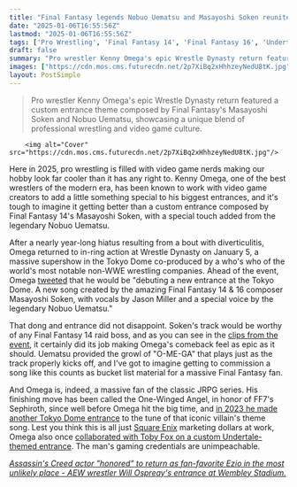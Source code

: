 ```yaml
---
title: "Final Fantasy legends Nobuo Uematsu and Masayoshi Soken reunite to turn one of the greatest wrestlers ever into the ultimate final boss"
date: "2025-01-06T16:55:56Z"
lastmod: "2025-01-06T16:55:56Z"
tags: ['Pro Wrestling', 'Final Fantasy 14', 'Final Fantasy 16', 'Undertale', 'Kenny Omega', 'Video Game Music', 'Masayoshi Soken', 'Nobuo Uematsu', 'Tokyo Dome', 'Wrestle Dynasty']
draft: false
summary: "Pro wrestler Kenny Omega's epic Wrestle Dynasty return featured a custom entrance theme composed by Final Fantasy's Masayoshi Soken and Nobuo Uematsu, showcasing a unique blend of professional wrestling and video game culture."
images: ["https://cdn.mos.cms.futurecdn.net/2p7XiBq2xHhhzeyNedU8tK.jpg"]
layout: PostSimple
---
```

> Pro wrestler Kenny Omega's epic Wrestle Dynasty return featured a custom entrance theme composed by Final Fantasy's Masayoshi Soken and Nobuo Uematsu, showcasing a unique blend of professional wrestling and video game culture.


        <img alt="Cover" src="https://cdn.mos.cms.futurecdn.net/2p7XiBq2xHhhzeyNedU8tK.jpg"/>
        
Here in 2025, pro wrestling is filled with video game nerds making our hobby look far cooler than it has any right to. Kenny Omega, one of the best wrestlers of the modern era, has been known to work with video game creators to add a little something special to his biggest entrances, and it's tough to imagine it getting better than a custom entrance composed by Final Fantasy 14's Masayoshi Soken, with a special touch added from the legendary Nobuo Uematsu.

After a nearly year-long hiatus resulting from a bout with diverticulitis, Omega returned to in-ring action at Wrestle Dynasty on January 5, a massive supershow in the Tokyo Dome co-produced by a who's who of the world's most notable non-WWE wrestling companies. Ahead of the event, Omega [tweeted](https://x.com/KennyOmegamanX/status/1875407159124754847) that he would be "debuting a new entrance at the Tokyo Dome. A new song created by the amazing Final Fantasy 14 & 16 composer Masayoshi Soken, with vocals by Jason Miller and a special voice by the legendary Nobuo Uematsu."

That dong and entrance did not disappoint. Soken's track would be worthy of any Final Fantasy 14 raid boss, and as you can see in the [clips from the event](https://www.reddit.com/r/SquaredCircle/comments/1hu047a/wrestle_dynasty_spoilers_kenny_omegas_entrance/), it certainly did its job making Omega's comeback feel as epic as it should. Uematsu provided the growl of "O-ME-GA" that plays just as the track properly kicks off, and I've got to imagine getting to commission a song like this counts as bucket list material for a massive Final Fantasy fan.

And Omega is, indeed, a massive fan of the classic JRPG series. His finishing move has been called the One-Winged Angel, in honor of FF7's Sephiroth, since well before Omega hit the big time, and [in 2023 he made another Tokyo Dome entrance](https://www.gamesradar.com/a-final-fantasy-fan-went-to-war-with-an-assassins-creed-fan-at-japans-biggest-wrestling-event/) to the tune of that iconic villain's theme song. Lest you think this is all just [Square Enix](https://www.gamesradar.com/tag/square_enix/) marketing dollars at work, Omega also once [collaborated with Toby Fox on a custom Undertale-themed entrance](https://x.com/tobyfox/status/1079824727848423424?lang=en). The man's gaming credentials are unimpeachable.

[<em>Assassin's Creed actor "honored" to return as fan-favorite Ezio in the most unlikely place - AEW wrestler Will Ospreay's entrance at Wembley Stadium.</em>](https://www.gamesradar.com/games/assassin-s-creed/assassins-creed-actor-honored-to-return-as-fan-favorite-ezio-in-the-most-unlikely-place-aew-wrestler-will-ospreays-entrance-at-wembley-stadium/)
        